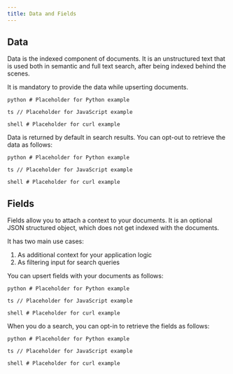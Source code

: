 ```yaml
---
title: Data and Fields
---
```


## Data

Data is the indexed component of documents. It is an unstructured
text that is used both in semantic and full text search, after being
indexed behind the scenes.

It is mandatory to provide the data while upserting documents.

<Tabs>

<Tab title="Python">```python # Placeholder for Python example ```</Tab>

<Tab title="JavaScript">```ts // Placeholder for JavaScript example ```</Tab>

<Tab title="curl">```shell # Placeholder for curl example ```</Tab>

</Tabs>

Data is returned by default in search results. You can opt-out to retrieve
the data as follows:

<Tabs>

<Tab title="Python">```python # Placeholder for Python example ```</Tab>

<Tab title="JavaScript">```ts // Placeholder for JavaScript example ```</Tab>

<Tab title="curl">```shell # Placeholder for curl example ```</Tab>

</Tabs>

## Fields

Fields allow you to attach a context to your documents.
It is an optional JSON structured object, which does not
get indexed with the documents.

It has two main use cases:

1. As additional context for your application logic
2. As filtering input for search queries

You can upsert fields with your documents as follows:

<Tabs>

<Tab title="Python">```python # Placeholder for Python example ```</Tab>

<Tab title="JavaScript">```ts // Placeholder for JavaScript example ```</Tab>

<Tab title="curl">```shell # Placeholder for curl example ```</Tab>

</Tabs>

When you do a search, you can opt-in to retrieve the fields as follows:

<Tabs>

<Tab title="Python">```python # Placeholder for Python example ```</Tab>

<Tab title="JavaScript">```ts // Placeholder for JavaScript example ```</Tab>

<Tab title="curl">```shell # Placeholder for curl example ```</Tab>

</Tabs>
